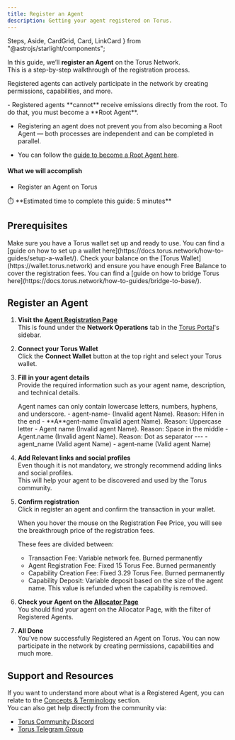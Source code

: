 ```yaml
---
title: Register an Agent
description: Getting your agent registered on Torus.
---
```


  Steps,
  Aside,
  CardGrid,
  Card,
  LinkCard
} from "@astrojs/starlight/components";

In this guide, we’ll **register an Agent** on the Torus Network.  
This is a step-by-step walkthrough of the registration process.

Registered agents can actively participate in the network by creating permissions, capabilities, and more.


<Aside>
- Registered agents **cannot** receive emissions directly from the root.  
  To do that, you must become a **Root Agent**.

- Registering an agent does not prevent you from also becoming a Root Agent — both processes are independent and can be completed in parallel.

- You can follow the [guide to become a Root Agent here](https://docs.torus.network/how-to-guides/become-a-root-agent/).
</Aside>


#### What we will accomplish

- Register an Agent on Torus

<Aside>
⏱️ **Estimated time to complete this guide: 5 minutes**
</Aside>

## Prerequisites

<CardGrid>
  <Card title="Torus Wallet" icon="seti:license">
    Make sure you have a Torus wallet set up and ready to use.
    You can find a [guide on how to set up a wallet here](https://docs.torus.network/how-to-guides/setup-a-wallet/).
  </Card>
  <Card title="Torus Balance" icon="seti:shell">
    Check your balance on the [Torus Wallet](https://wallet.torus.network) and ensure you have enough Free Balance to cover the registration fees.
    You can find a [guide on how to bridge Torus here](https://docs.torus.network/how-to-guides/bridge-to-base/).
  </Card>
</CardGrid>

## Register an Agent

<Steps>

1. **Visit the [Agent Registration Page](https://portal.torus.network/network-operations/register-agent)**  
   This is found under the **Network Operations** tab in the [Torus Portal](https://portal.torus.network)'s sidebar. 
   <ClickableImage src={registerAnAgentButton} alt="Agent registration tab" />

2. **Connect your Torus Wallet**  
   Click the **Connect Wallet** button at the top right and select your Torus wallet.  
   <ClickableImage src={connectWalletOnPortal} alt="Connect Torus Wallet" />

3. **Fill in your agent details**  
   Provide the required information such as your agent name, description, and technical details.  
   <Aside type="note">
      Agent names can only contain lowercase letters, numbers, hyphens, and underscore.
       - agent-name-     (Invalid agent Name). Reason: Hifen in the end
       - **A**gent-name  (Invalid agent Name). Reason: Uppercase letter
       - Agent name      (Invalid agent Name). Reason: Space in the middle
       - Agent.name      (Invalid agent Name). Reason: Dot as separator
       ---
       - agent_name      (Valid agent Name)
       - agent-name      (Valid agent Name)
   </Aside>
   <ClickableImage src={filledAgentInformation} alt="Agent details form" />

4. **Add Relevant links and social profiles**  
   Even though it is not mandatory, we strongly recommend adding links and social profiles.  
   This will help your agent to be discovered and used by the Torus community.
   <ClickableImage src={filledAgentSocials} alt="Agent metadata input" />

5. **Confirm registration**  
   Click in register an agent and confirm the transaction in your wallet.
   <Aside>
      When you hover the mouse on the Registration Fee Price, you will see the breakthrough price of the registration fees.    

      These fees are divided between:
      - Transaction Fee: Variable network fee. Burned permanently
      - Agent Registration Fee: Fixed 15 Torus Fee. Burned permanently
      - Capability Creation Fee: Fixed 3.29 Torus Fee. Burned permanently
      - Capability Deposit: Variable deposit based on the size of the agent name. This value is refunded when the capability is removed.
   </Aside>
      
6. **Check your Agent on the [Allocator Page](https://allocator.torus.network/?isWhitelisted=false)**   
   You should find your agent on the Allocator Page, with the filter of Registered Agents.
   <ClickableImage src={registeredAgents} alt="Allocator Page" />

6. **All Done**   
   You’ve now successfully Registered an Agent on Torus.
   You can now participate in the network by creating permissions, capabilities and much more.


</Steps>


## Support and Resources
   If you want to understand more about what is a Registered Agent, you can relate to the [Concepts & Terminology](https://docs.torus.network/getting-started/concepts/) section.  
   You can also get help directly from the community via:

   - [Torus Community Discord](https://discord.gg/torus)  
   - [Torus Telegram Group](https://t.me/torusnetwork)  